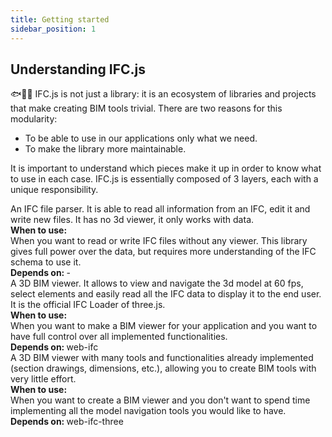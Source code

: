 ```yaml
---
title: Getting started
sidebar_position: 1
---
```



## Understanding IFC.js

🐟🐠🐡
IFC.js is not just a library: it is an ecosystem of libraries and projects that make creating BIM tools trivial. There are two reasons for this modularity:

- To be able to use in our applications only what we need.
- To make the library more maintainable.

It is important to understand which pieces make it up in order to know what to use in each case. IFC.js is essentially composed of 3 layers, each with a unique responsibility.

<IfcCard icon="🧩" title="web-ifc" link="https://ifcjs.github.io/info/docs/Guide/web-ifc/Introduction">

<div style={{margin: "1rem 0"}}>
An IFC file parser. It is able to read all information from an IFC, edit it and write new files. It has no 3d viewer, it only works with data.
</div>
<div style={{margin: "1rem 0"}}>

</div>

<div>
  <b>When to use:</b>
</div>

<div style={{margin: "1rem 0"}}>
When you want to read or write IFC files without any viewer. This library gives full power over the data, but requires more understanding of the IFC schema to use it.
</div>
<div><b>Depends on: </b>-</div>
</IfcCard>

<IfcCard icon="🧩" title="web-ifc-three" link="https://ifcjs.github.io/info/docs/Guide/web-ifc-three/Introduction">

<div style={{ margin: "1rem 0" }}>
  A 3D BIM viewer. It allows to view and navigate the 3d model at 60 fps, select
  elements and easily read all the IFC data to display it to the end user. It is
  the official IFC Loader of three.js.
</div>

<div>
  <b>When to use:</b>
</div>

<div style={{ margin: "1rem 0" }}>
  When you want to make a BIM viewer for your application and you want to have
  full control over all implemented functionalities.
</div>

<div><b>Depends on: </b>web-ifc</div>
</IfcCard>

<IfcCard icon="🧩" title="web-ifc-viewer" link="https://ifcjs.github.io/info/docs/Guide/web-ifc-viewer/Introduction">

<div style={{ margin: "1rem 0" }}>
  A 3D BIM viewer with many tools and functionalities already implemented
  (section drawings, dimensions, etc.), allowing you to create BIM tools with
  very little effort.
</div>

<div>
  <b>When to use:</b>
</div>

<div style={{ margin: "1rem 0" }}>
  When you want to create a BIM viewer and you don't want to spend time
  implementing all the model navigation tools you would like to have.
</div>

<div><b>Depends on: </b>web-ifc-three</div>
</IfcCard>

